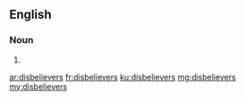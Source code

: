 ==English==

===Noun===
{{head|en|plural}}

# {{plural of|disbeliever|lang=en}}

[[ar:disbelievers]]
[[fr:disbelievers]]
[[ku:disbelievers]]
[[mg:disbelievers]]
[[my:disbelievers]]